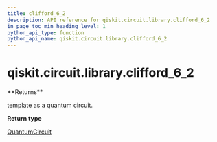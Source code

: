 ```yaml
---
title: clifford_6_2
description: API reference for qiskit.circuit.library.clifford_6_2
in_page_toc_min_heading_level: 1
python_api_type: function
python_api_name: qiskit.circuit.library.clifford_6_2
---
```


<span id="qiskit-circuit-library-clifford-6-2" />

# qiskit.circuit.library.clifford\_6\_2

<Function id="qiskit.circuit.library.clifford_6_2" isDedicatedPage={true} github="https://github.com/qiskit/qiskit/tree/stable/0.24/qiskit/circuit/library/templates/clifford/clifford_6_2.py" signature="clifford_6_2()">
  **Returns**

  template as a quantum circuit.

  **Return type**

  [QuantumCircuit](qiskit.circuit.QuantumCircuit "qiskit.circuit.QuantumCircuit")
</Function>

